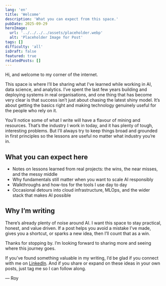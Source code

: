 ```yaml
---
lang: 'en'
title: 'Welcome'
description: 'What you can expect from this space.'
pubDate: 2025-09-29
heroImage:
  url: '../../../../assets/placeholder.webp'
  alt: 'Placeholder Image for Post'
tags: []
difficulty: 'all'
isDraft: false
featured: true
relatedPosts: []
---
```


Hi, and welcome to my corner of the internet.

This space is where I’ll be sharing what I’ve learned while working in AI, data science, and analytics. I’ve spent the last few years building and deploying systems in real organisations, and one thing that has become very clear is that success isn’t just about chasing the latest shiny model. It’s about getting the basics right and making technology genuinely useful for the people who rely on it.

You’ll notice some of what I write will have a flavour of mining and resources. That’s the industry I work in today, and it has plenty of tough, interesting problems. But I’ll always try to keep things broad and grounded in first principles so the lessons are useful no matter what industry you’re in.

## What you can expect here

- Notes on lessons learned from real projects: the wins, the near misses, and the messy middle
- Why fundamentals still matter when you want to scale AI responsibly
- Walkthroughs and how-tos for the tools I use day to day
- Occasional detours into cloud infrastructure, MLOps, and the wider stack that makes AI possible

## Why I’m writing

There’s already plenty of noise around AI. I want this space to stay practical, honest, and value driven. If a post helps you avoid a mistake I’ve made, gives you a shortcut, or sparks a new idea, then I’ll count that as a win.

Thanks for stopping by. I’m looking forward to sharing more and seeing where this journey goes.

If you’ve found something valuable in my writing, I’d be glad if you connect with me on [LinkedIn](https://www.linkedin.com/in/roy-dabire/). And if you share or expand on these ideas in your own posts, just tag me so I can follow along.

— Roy
